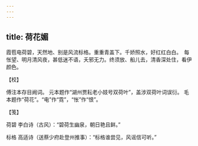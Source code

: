 ```yaml
---
---
---
```

title: 荷花媚
---







霞苞电荷碧，天然地、别是风流标格。重重青盖下。千娇照水，好红红白白。　每怅望、明月清风夜，甚低迷不语，夭邪无力。终须放、船儿去，清香深处住，看伊颜色。





【校】


傅注本存目阙词。 元本题作“湖州贾耘老小妓号双荷叶”，盖涉双荷叶词误衍。 毛本题作“荷花”。“电”作“霓”，“怅”作“恨”。





【笺】


荷碧 李白诗（古风）：“碧荷生幽泉，朝日艳且鲜。”

标格 高适诗（送蔡少府赴登州推事）：“标格谁尝见，风谣信可听。”
